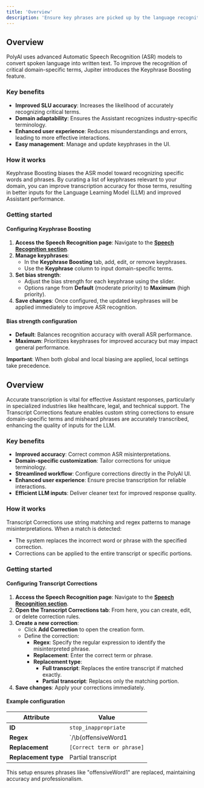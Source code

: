 ```yaml
---
title: 'Overview'
description: 'Ensure key phrases are picked up by the language recognition model and correct faulty transcriptions.'
---
```


<Tabs>
<Tab title="Keyphrase Boosting">

## Overview

PolyAI uses advanced Automatic Speech Recognition (ASR) models to convert spoken language into written text. To improve the
recognition of critical domain-specific terms, Jupiter introduces the Keyphrase Boosting feature.

### Key benefits

- **Improved SLU accuracy**: Increases the likelihood of accurately recognizing critical terms.
- **Domain adaptability**: Ensures the Assistant recognizes industry-specific terminology.
- **Enhanced user experience**: Reduces misunderstandings and errors, leading to more effective interactions.
- **Easy management**: Manage and update keyphrases in the UI.

### How it works

Keyphrase Boosting biases the ASR model toward recognizing specific words and phrases. By curating a list of keyphrases relevant to your domain, you can improve transcription accuracy for those terms, resulting in better inputs for the Language Learning Model (LLM) and improved Assistant performance.

### Getting started

#### Configuring Keyphrase Boosting

1. **Access the Speech Recognition page**: Navigate to the **[Speech Recognition section](/speech-recognition/introduction)**.
2. **Manage keyphrases**:
   - In the **Keyphrase Boosting** tab, add, edit, or remove keyphrases.
   - Use the **Keyphrase** column to input domain-specific terms.
3. **Set bias strength**:
   - Adjust the bias strength for each keyphrase using the slider.
   - Options range from **Default** (moderate priority) to **Maximum** (high priority).
4. **Save changes**: Once configured, the updated keyphrases will be applied immediately to improve ASR recognition.

#### Bias strength configuration

- **Default**: Balances recognition accuracy with overall ASR performance.
- **Maximum**: Prioritizes keyphrases for improved accuracy but may impact general performance.

**Important**: When both global and local biasing are applied, local settings take precedence.

</Tab>
<Tab title="Transcript Corrections">

## Overview

Accurate transcription is vital for effective Assistant responses, particularly in specialized industries like healthcare, legal, and technical support. The Transcript Corrections feature enables custom string corrections to ensure domain-specific terms and misheard phrases are accurately transcribed, enhancing the quality of inputs for the LLM.

### Key benefits

- **Improved accuracy**: Correct common ASR misinterpretations.
- **Domain-specific customization**: Tailor corrections for unique terminology.
- **Streamlined workflow**: Configure corrections directly in the PolyAI UI.
- **Enhanced user experience**: Ensure precise transcription for reliable interactions.
- **Efficient LLM inputs**: Deliver cleaner text for improved response quality.

### How it works

Transcript Corrections use string matching and regex patterns to manage misinterpretations. When a match is detected:
- The system replaces the incorrect word or phrase with the specified correction.
- Corrections can be applied to the entire transcript or specific portions.

### Getting started

#### Configuring Transcript Corrections

1. **Access the Speech Recognition page**: Navigate to the **[Speech Recognition section](/speech-recognition/introduction)**.
2. **Open the Transcript Corrections tab**: From here, you can create, edit, or delete correction rules.
3. **Create a new correction**:
   - Click **Add Correction** to open the creation form.
   - Define the correction:
     - **Regex**: Specify the regular expression to identify the misinterpreted phrase.
     - **Replacement**: Enter the correct term or phrase.
     - **Replacement type**:
       - **Full transcript**: Replaces the entire transcript if matched exactly.
       - **Partial transcript**: Replaces only the matching portion.
4. **Save changes**: Apply your corrections immediately.

#### Example configuration

| Attribute          | Value                            |
|--------------------|----------------------------------|
| **ID**             | `stop_inappropriate`            |
| **Regex**          | `/\b(offensiveWord1|offensiveWord2)\b/i` |
| **Replacement**    | `[Correct term or phrase]`      |
| **Replacement type** | Partial transcript             |

This setup ensures phrases like "offensiveWord1" are replaced, maintaining accuracy and professionalism.

</Tab>
</Tabs>